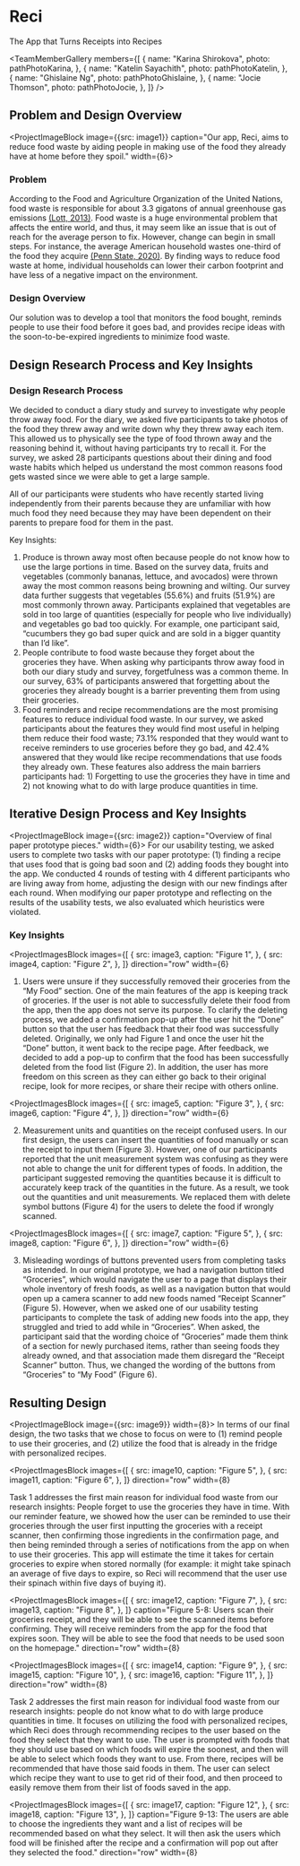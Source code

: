 


# Reci
<ProjectSubtitle>The App that Turns Receipts into Recipes</ProjectSubtitle>

<TeamMemberGallery members={[
    {
        name: "Karina Shirokova",
        photo: pathPhotoKarina,
    },
    {
        name: "Katelin Sayachith",
        photo: pathPhotoKatelin,
    },
    {
        name: "Ghislaine Ng",
        photo: pathPhotoGhislaine,
    },
    {
        name: "Jocie Thomson",
        photo: pathPhotoJocie,
    },
]} />

## Problem and Design Overview

<ProjectImageBlock image={{src: image1}} caption="Our app, Reci, aims to reduce food waste by aiding people in making use of the food they already have at home before they spoil." width={6}>
### Problem
According to the Food and Agriculture Organization of the United Nations, food waste is responsible for about 3.3 gigatons of annual greenhouse gas emissions [(Lott, 2013)](https://blogs.scientificamerican.com/plugged-in/un-says-that-if-food-waste-was-a-country-ite28099d-be-the-3-global-greenhouse-gas-emitter/#:~:text=In%20their%20report%20%22Food%20wastage,in%20annual%20carbon%20dioxide%20emissions). Food waste is a huge environmental problem that affects the entire world, and thus, it may seem like an issue that is out of reach for the average person to fix. However, change can begin in small steps. For instance, the average American household wastes one-third of the food they acquire [(Penn State, 2020)](https://www.sciencedaily.com/releases/2020/01/200123095853.htm). By finding ways to reduce food waste at home, individual households can lower their carbon footprint and have less of a negative impact on the environment.

### Design Overview
Our solution was to develop a tool that monitors the food bought, reminds people to use their food before it goes bad, and provides recipe ideas with the soon-to-be-expired ingredients to minimize food waste.
</ProjectImageBlock>

## Design Research Process and Key Insights

### Design Research Process
We decided to conduct a diary study and survey to investigate why people throw away food. For the diary, we asked five participants to take photos of the food they threw away and write down why they threw away each item. This allowed us to physically see the type of food thrown away and the reasoning behind it, without having participants try to recall it. For the survey, we asked 28 participants questions about their dining and food waste habits which helped us understand the most common reasons food gets wasted since we were able to get a large sample.

All of our participants were students who have recently started living independently from their parents because they are unfamiliar with how much food they need because they may have been dependent on their parents to prepare food for them in the past.

Key Insights:
1. Produce is thrown away most often because people do not know how to use the large portions in time. Based on the survey data, fruits and vegetables (commonly bananas, lettuce, and avocados) were thrown away the most common reasons being browning and wilting. Our survey data further suggests that vegetables (55.6%) and fruits (51.9%) are most commonly thrown away. Participants explained that vegetables are sold in too large of quantities (especially for people who live individually) and vegetables go bad too quickly. For example, one participant said, “cucumbers they go bad super quick and are sold in a bigger quantity than I’d like”.
2. People contribute to food waste because they forget about the groceries they have. When asking why participants throw away food in both our diary study and survey, forgetfulness was a common theme. In our survey, 63% of participants answered that forgetting about the groceries they already bought is a barrier preventing them from using their groceries.
3. Food reminders and recipe recommendations are the most promising features to reduce individual food waste. In our survey, we asked participants about the features they would find most useful in helping them reduce their food waste; 73.1% responded that they would want to receive reminders to use groceries before they go bad, and 42.4% answered that they would like recipe recommendations that use foods they already own. These features also address the main barriers participants had: 1) Forgetting to use the groceries they have in time and 2) not knowing what to do with large produce quantities in time.

## Iterative Design Process and Key Insights

<ProjectImageBlock image={{src: image2}} caption="Overview of final paper prototype pieces." width={6}>
For our usability testing, we asked users to complete two tasks with our paper prototype: (1) finding a recipe that uses food that is going bad soon and (2) adding foods they bought into the app. We conducted 4 rounds of testing with 4 different participants who are living away from home, adjusting the design with our new findings after each round. When modifying our paper prototype and reflecting on the results of the usability tests, we also evaluated which heuristics were violated.
</ProjectImageBlock>


### Key Insights

<ProjectImagesBlock
    images={[
        {
            src: image3,
            caption: "Figure 1",
        },
        {
            src: image4,
            caption: "Figure 2",
        },
    ]}
    direction="row"
    width={6}
>
1. Users were unsure if they successfully removed their groceries from the “My Food” section. One of the main features of the app is keeping track of groceries. If the user is not able to successfully delete their food from the app, then the app does not serve its purpose. To clarify the deleting process, we added a confirmation pop-up after the user hit the “Done” button so that the user has feedback that their food was successfully deleted. Originally, we only had Figure 1 and once the user hit the “Done” button, it went back to the recipe page. After feedback, we decided to add a pop-up to confirm that the food has been successfully deleted from the food list (Figure 2). In addition, the user has more freedom on this screen as they can either go back to their original recipe, look for more recipes, or share their recipe with others online.
</ProjectImagesBlock>


<ProjectImagesBlock
    images={[
        {
            src: image5,
            caption: "Figure 3",
        },
        {
            src: image6,
            caption: "Figure 4",
        },
    ]}
    direction="row"
    width={6}
>
2. Measurement units and quantities on the receipt confused users. In our first design, the users can insert the quantities of food manually or scan the receipt to input them (Figure 3). However, one of our participants reported that the unit measurement system was confusing as they were not able to change the unit for different types of foods. In addition, the participant suggested removing the quantities because it is difficult to accurately keep track of the quantities in the future. As a result, we took out the quantities and unit measurements. We replaced them with delete symbol buttons (Figure 4) for the users to delete the food if wrongly scanned.
</ProjectImagesBlock>

<ProjectImagesBlock
    images={[
        {
            src: image7,
            caption: "Figure 5",
        },
        {
            src: image8,
            caption: "Figure 6",
        },
    ]}
    direction="row"
    width={6}
>
3. Misleading wordings of buttons prevented users from completing tasks as intended. In our original prototype, we had a navigation button titled “Groceries”, which would navigate the user to a page that displays their whole inventory of fresh foods, as well as a navigation button that would open up a camera scanner to add new foods named “Receipt Scanner” (Figure 5). However, when we asked one of our usability testing participants to complete the task of adding new foods into the app, they struggled and tried to add while in “Groceries”. When asked, the participant said that the wording choice of “Groceries” made them think of a section for newly purchased items, rather than seeing foods they already owned, and that association made them disregard the “Receipt Scanner” button. Thus, we changed the wording of the buttons from “Groceries” to “My Food” (Figure 6).
</ProjectImagesBlock>

## Resulting Design

<ProjectImageBlock image={{src: image9}} width={8}>
In terms of our final design, the two tasks that we chose to focus on were to (1) remind people to use their groceries, and (2) utilize the food that is already in the fridge with personalized recipes.
</ProjectImageBlock>


<ProjectImagesBlock
    images={[
        {
            src: image10,
            caption: "Figure 5",
        },
        {
            src: image11,
            caption: "Figure 6",
        },
    ]}
    direction="row"
    width={8}
>
Task 1 addresses the first main reason for individual food waste from our research insights: People forget to use the groceries they have in time. With our reminder feature, we showed how the user can be reminded to use their groceries through the user first inputting the groceries with a receipt scanner, then confirming those ingredients in the confirmation page, and then being reminded through a series of notifications from the app on when to use their groceries. This app will estimate the time it takes for certain groceries to expire when stored normally (for example: it might take spinach an average of five days to expire, so Reci will recommend that the user use their spinach within five days of buying it).
</ProjectImagesBlock>

<ProjectImagesBlock
    images={[
        {
            src: image12,
            caption: "Figure 7",
        },
        {
            src: image13,
            caption: "Figure 8",
        },
    ]}
    caption="Figure 5-8: Users scan their groceries receipt, and they will be able to see the scanned items before confirming. They will receive reminders from the app for the food that expires soon. They will be able to see the food that needs to be used soon on the homepage."
    direction="row"
    width={8}
>
</ProjectImagesBlock>

<ProjectImagesBlock
    images={[
        {
            src: image14,
            caption: "Figure 9",
        },
        {
            src: image15,
            caption: "Figure 10",
        },
        {
            src: image16,
            caption: "Figure 11",
        },
    ]}
    direction="row"
    width={8}
>
Task 2 addresses the first main reason for individual food waste from our research insights: people do not know what to do with large produce quantities in time. It focuses on utilizing the food with personalized recipes, which Reci does through recommending recipes to the user based on the food they select that they want to use. The user is prompted with foods that they should use based on which foods will expire the soonest, and then will be able to select which foods they want to use. From there, recipes will be recommended that have those said foods in them. The user can select which recipe they want to use to get rid of their food, and then proceed to easily remove them from their list of foods saved in the app.
</ProjectImagesBlock>

<ProjectImagesBlock
    images={[
        {
            src: image17,
            caption: "Figure 12",
        },
        {
            src: image18,
            caption: "Figure 13",
        },
    ]}
    caption="Figure 9-13: The users are able to choose the ingredients they want and a list of recipes will be recommended based on what they select. It will then ask the users which food will be finished after the recipe and a confirmation will pop out after they selected the food."
    direction="row"
    width={8}
>
</ProjectImagesBlock>

